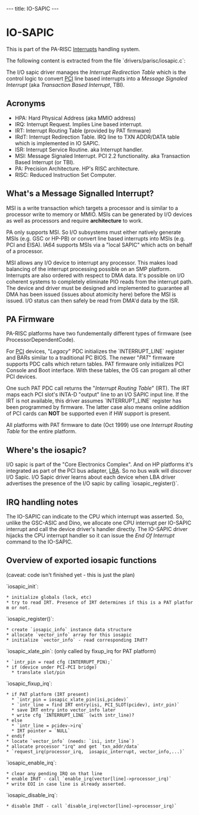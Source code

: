 ---
title: IO-SAPIC
---

= IO-SAPIC =

This is part of the PA-RISC [[Interrupts]] handling system.

The following content is extracted from the file `drivers/parisc/iosapic.c`:

The I/O sapic driver manages the ''Interrupt Redirection Table'' which is
the control logic to convert [[PCI]] line based interrupts into a ''Message
Signaled Interrupt'' (aka ''Transaction Based Interrupt'', TBI).

== Acronyms ==

* HPA: Hard Physical Address (aka MMIO address)
* IRQ: Interrupt Request. Implies Line based interrupt.
* IRT: Interrupt Routing Table (provided by PAT firmware)
* IRdT: Interrupt Redirection Table. IRQ line to TXN ADDR/DATA table which is implemented in IO SAPIC.
* ISR: Interrupt Service Routine. aka Interrupt handler.
* MSI: Message Signaled Interrupt. PCI 2.2 functionality. aka Transaction Based Interrupt (or TBI).
* PA: Precision Architecture. HP's RISC architecture.
* RISC: Reduced Instruction Set Computer.

== What's a Message Signalled Interrupt? ==

MSI is a write transaction which targets a processor and is similar
to a processor write to memory or MMIO. MSIs can be generated by I/O
devices as well as processors and require '''architecture''' to work.

PA only supports MSI. So I/O subsystems must either natively generate
MSIs (e.g. GSC or HP-PB) or convert line based interrupts into MSIs
(e.g. PCI and EISA).  IA64 supports MSIs via a "local SAPIC" which
acts on behalf of a processor.

MSI allows any I/O device to interrupt any processor. This makes
load balancing of the interrupt processing possible on an SMP platform.
Interrupts are also ordered with respect to DMA data. It's possible on I/O
coherent systems to completely eliminate PIO reads from the interrupt
path. The device and driver must be designed and implemented to
guarantee all DMA has been issued (issues about atomicity here)
before the MSI is issued. I/O status can then safely be read from
DMA'd data by the ISR.

== PA Firmware ==

PA-RISC platforms have two fundementally different types of firmware (see ProcessorDependentCode).

For [[PCI]] devices, "''Legacy''" PDC initializes the `INTERRUPT_LINE` register
and BARs similar to a traditional PC BIOS.
The newer "''PAT''" firmware supports PDC calls which return tables.
PAT firmware only initializes PCI Console and Boot interface.
With these tables, the OS can progam all other PCI devices.

One such PAT PDC call returns the "''Interrupt Routing Table''" (IRT).
The IRT maps each PCI slot's INTA-D "output" line to an I/O SAPIC
input line.  If the IRT is not available, this driver assumes
`INTERRUPT_LINE` register has been programmed by firmware. The latter
case also means online addition of PCI cards can '''NOT''' be supported
even if HW support is present.

All platforms with PAT firmware to date (Oct 1999) use one ''Interrupt
Routing Table'' for the entire platform.

== Where's the iosapic? ==

I/O sapic is part of the "Core Electronics Complex". And on HP platforms
it's integrated as part of the PCI bus adapter, [[LBA]].  So no bus walk
will discover I/O Sapic. I/O Sapic driver learns about each device
when LBA driver advertises the presence of the I/O sapic by calling
`iosapic_register()`.

== IRQ handling notes ==

The IO-SAPIC can indicate to the CPU which interrupt was asserted.
So, unlike the GSC-ASIC and Dino, we allocate one CPU interrupt per
IO-SAPIC interrupt and call the device driver's handler directly.
The IO-SAPIC driver hijacks the CPU interrupt handler so it can
issue the ''End Of Interrupt'' command to the IO-SAPIC.

== Overview of exported iosapic functions ==

(caveat: code isn't finished yet - this is just the plan)

`iosapic_init`:
 * initialize globals (lock, etc)
 * try to read IRT. Presence of IRT determines if this is a PAT platform or not.

`iosapic_register()`:
 * create `iosapic_info` instance data structure
 * allocate `vector_info` array for this iosapic
 * initialize `vector_info` - read corresponding IRdT?

`iosapic_xlate_pin`: (only called by fixup_irq for PAT platform)
 * `intr_pin = read cfg (INTERRUPT_PIN);`
 * if (device under PCI-PCI bridge) 
   * translate slot/pin

`iosapic_fixup_irq`:
 * if PAT platform (IRT present)
   * `intr_pin = iosapic_xlate_pin(isi,pcidev)`
   * `intr_line = find IRT entry(isi, PCI_SLOT(pcidev), intr_pin)`
   * save IRT entry into vector_info later
   * write cfg `INTERRUPT_LINE` (with intr_line)?
 * else
   * `intr_line = pcidev->irq`
   * IRT pointer = `NULL`
 * endif
 * locate `vector_info` (needs: `isi, intr_line`)
 * allocate processor "irq" and get `txn_addr/data`
 * `request_irq(processor_irq,  iosapic_interrupt, vector_info,...)`

`iosapic_enable_irq`:
 * clear any pending IRQ on that line
 * enable IRdT - call `enable_irq(vector[line]->processor_irq)`
 * write EOI in case line is already asserted.

`iosapic_disable_irq`:
 * disable IRdT - call `disable_irq(vector[line]->processor_irq)`